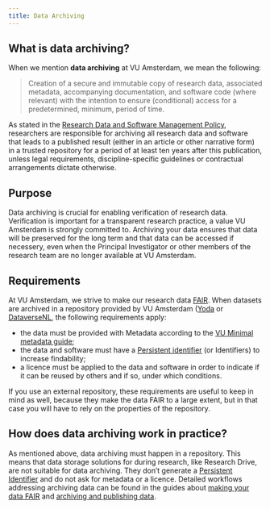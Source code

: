 ```yaml
---
title: Data Archiving
---
```


## What is data archiving?

When we mention **data archiving** at VU Amsterdam, we mean the following:

> Creation of a secure and immutable copy of research data, associated metadata, accompanying documentation, and software code (where relevant) with the intention to ensure (conditional) access for a predetermined, minimum, period of time.

As stated in the [Research Data and Software Management Policy](../topics/research-data-and-software-management-policy.qmd), researchers are responsible for archiving all research data and software that leads to a published result (either in an article or other narrative form) in a trusted repository for a period of at least ten years after this publication, unless legal requirements, discipline-specific guidelines or contractual arrangements dictate otherwise.

## Purpose

Data archiving is crucial for enabling verification of research data. Verification is important for a transparent research practice, a value VU Amsterdam is strongly committed to. Archiving your data ensures that data will be preserved for the long term and that data can be accessed if necessery, even when the Principal Investigator or other members of the research team are no longer available at VU Amsterdam.

## Requirements

At VU Amsterdam, we strive to make our research data [FAIR](../topics/fair-principles.qmd). When datasets are archived in a repository provided by VU Amsterdam ([Yoda](https://publication.yoda.vu.nl/) or [DataverseNL](https://dataverse.nl/dataverse/vuamsterdam), the following requirements apply:

- the data must be provided with Metadata according to the [VU Minimal metadata guide](https://github.com/vu-rdm-tech/metadata/blob/main/minimal_metadata_guide.md);
- the data and software must have a [Persistent identifier](../topics/persistent-identifier.qmd) (or Identifiers) to increase findability;
- a licence must be applied to the data and software in order to indicate if it can be reused by others and if so, under which conditions.

If you use an external repository, these requirements are useful to keep in mind as well, because they make the data FAIR to a large extent, but in that case you will have to rely on the properties of the repository.

## How does data archiving work in practice?

As mentioned above, data archiving must happen in a repository. This means that data storage solutions for during research, like Research Drive, are not suitable for data archiving. They don't generate a [Persistent Identifier](../topics/persistent-identifier.qmd) and do not ask for metadata or a licence. Detailed workflows addressing archiving data can be found in the guides about [making your data FAIR](../guides/document-and-preserve.qmd) and [archiving and publishing data](../guides/publish-and-share.qmd).
